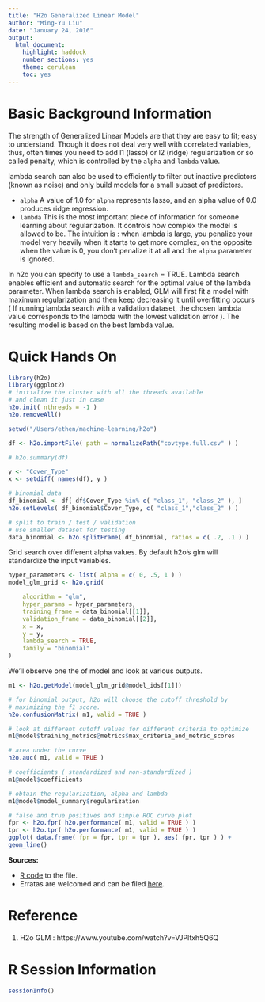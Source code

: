 ```yaml
---
title: "H2o Generalized Linear Model"
author: "Ming-Yu Liu"
date: "January 24, 2016"
output: 
  html_document: 
    highlight: haddock
    number_sections: yes
    theme: cerulean
    toc: yes
---
```


# Basic Background Information

The strength of Generalized Linear Models are that they are easy to fit; easy to understand. Though it does not deal very well with correlated variables, thus, often times you need to add l1 (lasso) or l2 (ridge) regularization or so called penalty, which is controlled by the `alpha` and `lambda` value.

 lambda search can also be used to efficiently to filter out inactive predictors (known as noise) and only build models for a small subset of predictors.

- `alpha` A value of 1.0 for `alpha` represents lasso, and an alpha value of 0.0 produces ridge regression.
- `lambda` This is the most important piece of information for someone learning about regularization. It controls how complex the model is allowed to be. The intuition is : when lambda is large, you penalize your model very heavily when it starts to get more complex, on the opposite when the value is 0, you don't penalize it at all and the `alpha` parameter is ignored.

In h2o you can specify to use a `lambda_search` = TRUE. Lambda search enables efficient and automatic search for the optimal value of the lambda parameter. When lambda search is enabled, GLM will first fit a model with maximum regularization and then keep decreasing it until overfitting occurs ( If running lambda search with a validation dataset, the chosen lambda value corresponds to the lambda with the lowest validation error ). The resulting model is based on the best lambda value.

# Quick Hands On

```r

library(h2o)
library(ggplot2)
# initialize the cluster with all the threads available
# and clean it just in case 
h2o.init( nthreads = -1 )
h2o.removeAll()

setwd("/Users/ethen/machine-learning/h2o")

df <- h2o.importFile( path = normalizePath("covtype.full.csv" ) )

# h2o.summary(df)

y <- "Cover_Type"
x <- setdiff( names(df), y )

# binomial data
df_binomial <- df[ df$Cover_Type %in% c( "class_1", "class_2" ), ]
h2o.setLevels( df_binomial$Cover_Type, c( "class_1","class_2" ) )

# split to train / test / validation
# use smaller dataset for testing 
data_binomial <- h2o.splitFrame( df_binomial, ratios = c( .2, .1 ) ) 

```

Grid search over different alpha values. By default h2o's glm will standardize the input variables.

```r

hyper_parameters <- list( alpha = c( 0, .5, 1 ) )
model_glm_grid <- h2o.grid(

	algorithm = "glm", 
	hyper_params = hyper_parameters,
	training_frame = data_binomial[[1]], 
	validation_frame = data_binomial[[2]], 
	x = x, 
	y = y,
	lambda_search = TRUE,
	family = "binomial"
)

```

We'll observe one the of model and look at various outputs.

```r

m1 <- h2o.getModel(model_glm_grid@model_ids[[1]])

# for binomial output, h2o will choose the cutoff threshold by 
# maximizing the f1 score.
h2o.confusionMatrix( m1, valid = TRUE )

# look at different cutoff values for different criteria to optimize
m1@model$training_metrics@metrics$max_criteria_and_metric_scores

# area under the curve
h2o.auc( m1, valid = TRUE )

# coefficients ( standardized and non-standardized )
m1@model$coefficients

# obtain the regularization, alpha and lambda 
m1@model$model_summary$regularization

# false and true positives and simple ROC curve plot
fpr <- h2o.fpr( h2o.performance( m1, valid = TRUE ) )
tpr <- h2o.tpr( h2o.performance( m1, valid = TRUE ) )
ggplot( data.frame( fpr = fpr, tpr = tpr ), aes( fpr, tpr ) ) + 
geom_line()

```

**Sources:**

- [R code](https://github.com/ethen8181/machine-learning/blob/master/h2o/h2o_glm/h2o_glm.R) to the file.
- Erratas are welcomed and can be filed [here](https://github.com/ethen8181/machine-learning/issues).

# Reference 

1. H2o GLM : https://www.youtube.com/watch?v=VJPltxh5Q6Q

# R Session Information

```r

sessionInfo()

```

